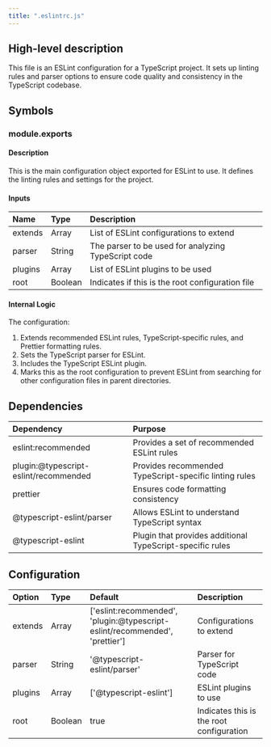 ```yaml
---
title: ".eslintrc.js"
---
```


## High-level description
This file is an ESLint configuration for a TypeScript project. It sets up linting rules and parser options to ensure code quality and consistency in the TypeScript codebase.

## Symbols

### module.exports
#### Description
This is the main configuration object exported for ESLint to use. It defines the linting rules and settings for the project.

#### Inputs
| Name | Type | Description |
|:-----|:-----|:------------|
| extends | Array | List of ESLint configurations to extend |
| parser | String | The parser to be used for analyzing TypeScript code |
| plugins | Array | List of ESLint plugins to be used |
| root | Boolean | Indicates if this is the root configuration file |

#### Internal Logic
The configuration:
1. Extends recommended ESLint rules, TypeScript-specific rules, and Prettier formatting rules.
2. Sets the TypeScript parser for ESLint.
3. Includes the TypeScript ESLint plugin.
4. Marks this as the root configuration to prevent ESLint from searching for other configuration files in parent directories.

## Dependencies
| Dependency | Purpose |
|:-----------|:--------|
| eslint:recommended | Provides a set of recommended ESLint rules |
| plugin:@typescript-eslint/recommended | Provides recommended TypeScript-specific linting rules |
| prettier | Ensures code formatting consistency |
| @typescript-eslint/parser | Allows ESLint to understand TypeScript syntax |
| @typescript-eslint | Plugin that provides additional TypeScript-specific rules |

## Configuration
| Option | Type | Default | Description |
|:-------|:-----|:--------|:------------|
| extends | Array | ['eslint:recommended', 'plugin:@typescript-eslint/recommended', 'prettier'] | Configurations to extend |
| parser | String | '@typescript-eslint/parser' | Parser for TypeScript code |
| plugins | Array | ['@typescript-eslint'] | ESLint plugins to use |
| root | Boolean | true | Indicates this is the root configuration |